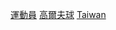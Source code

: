 {{Commonscat|Golfers from Taiwan}}

[[Category:台灣高爾夫|運動員]]
[[Category:台灣球類運動員|高爾夫球]]
[[Category:各國高爾夫球運動員|Taiwan]]